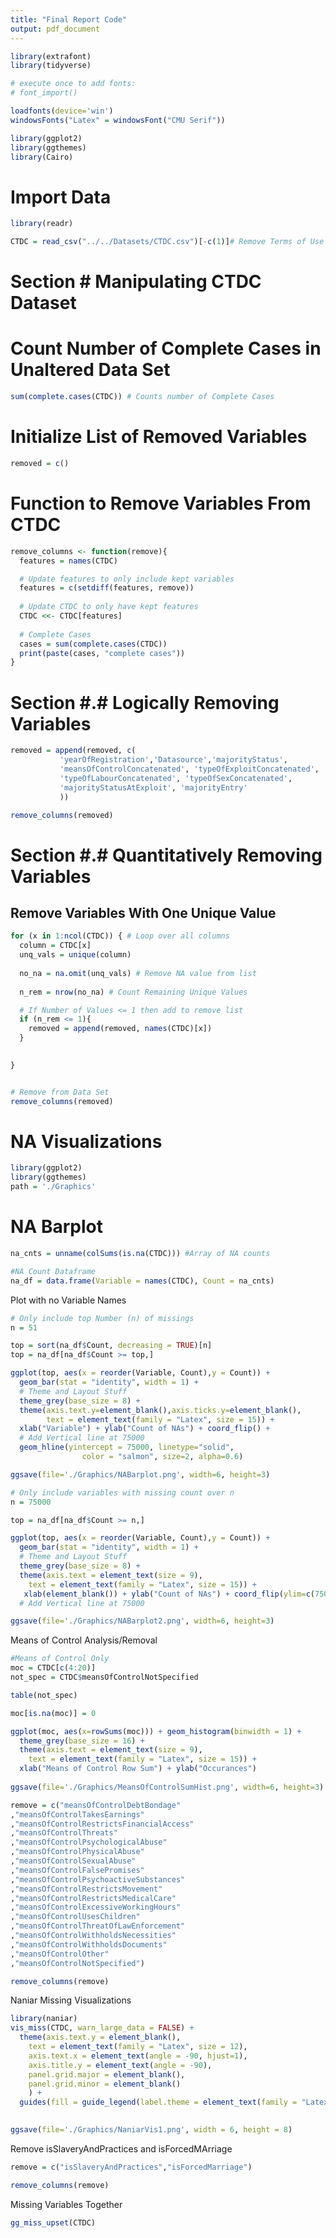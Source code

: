 ```yaml
---
title: "Final Report Code"
output: pdf_document
---
```


```r
library(extrafont) 
library(tidyverse)

# execute once to add fonts:
# font_import() 

loadfonts(device='win')
windowsFonts("Latex" = windowsFont("CMU Serif"))
```




```r
library(ggplot2)
library(ggthemes)
library(Cairo)
```




# Import Data
```r
library(readr)

CTDC = read_csv("../../Datasets/CTDC.csv")[-c(1)]# Remove Terms of Use Column
```

# Section # Manipulating CTDC Dataset

# Count Number of Complete Cases in Unaltered Data Set
```r
sum(complete.cases(CTDC)) # Counts number of Complete Cases
```

# Initialize List of Removed Variables

```r
removed = c()
```



# Function to Remove Variables From CTDC

```r
remove_columns <- function(remove){
  features = names(CTDC)

  # Update features to only include kept variables
  features = c(setdiff(features, remove))
  
  # Update CTDC to only have kept features
  CTDC <<- CTDC[features]
  
  # Complete Cases
  cases = sum(complete.cases(CTDC))
  print(paste(cases, "complete cases"))
}
```



# Section #.# Logically Removing Variables

```r
removed = append(removed, c(
           'yearOfRegistration','Datasource','majorityStatus',
           'meansOfControlConcatenated', 'typeOfExploitConcatenated',
           'typeOfLabourConcatenated', 'typeOfSexConcatenated',
           'majorityStatusAtExploit', 'majorityEntry'
           ))

remove_columns(removed)
```

# Section #.# Quantitatively Removing Variables

## Remove Variables With One Unique Value
```r


for (x in 1:ncol(CTDC)) { # Loop over all columns
  column = CTDC[x]
  unq_vals = unique(column)
  
  no_na = na.omit(unq_vals) # Remove NA value from list
  
  n_rem = nrow(no_na) # Count Remaining Unique Values

  # If Number of Values <= 1 then add to remove list
  if (n_rem <= 1){
    removed = append(removed, names(CTDC)[x])
  }
  

}


# Remove from Data Set
remove_columns(removed)
```

# NA Visualizations

```r
library(ggplot2)
library(ggthemes)
path = './Graphics'


```

# NA Barplot

```r
na_cnts = unname(colSums(is.na(CTDC))) #Array of NA counts

#NA Count Dataframe
na_df = data.frame(Variable = names(CTDC), Count = na_cnts)
```

Plot with no Variable Names
```r

# Only include top Number (n) of missings
n = 51

top = sort(na_df$Count, decreasing = TRUE)[n]
top = na_df[na_df$Count >= top,]

ggplot(top, aes(x = reorder(Variable, Count),y = Count)) +
  geom_bar(stat = "identity", width = 1) +
  # Theme and Layout Stuff
  theme_grey(base_size = 8) +
  theme(axis.text.y=element_blank(),axis.ticks.y=element_blank(),
        text = element_text(family = "Latex", size = 15)) +
  xlab("Variable") + ylab("Count of NAs") + coord_flip() +
  # Add Vertical line at 75000
  geom_hline(yintercept = 75000, linetype="solid", 
                color = "salmon", size=2, alpha=0.6)

ggsave(file='./Graphics/NABarplot.png', width=6, height=3)
```

```r
# Only include variables with missing count over n
n = 75000

top = na_df[na_df$Count >= n,]

ggplot(top, aes(x = reorder(Variable, Count),y = Count)) +
  geom_bar(stat = "identity", width = 1) +
  # Theme and Layout Stuff
  theme_grey(base_size = 8) +
  theme(axis.text = element_text(size = 9),
    text = element_text(family = "Latex", size = 15)) +
   xlab(element_blank()) + ylab("Count of NAs") + coord_flip(ylim=c(75000,95000))
  # Add Vertical line at 75000

ggsave(file='./Graphics/NABarplot2.png', width=6, height=3)
```

Means of Control Analysis/Removal

```r
#Means of Control Only
moc = CTDC[c(4:20)]
not_spec = CTDC$meansOfControlNotSpecified

table(not_spec)
```

```r
moc[is.na(moc)] = 0

ggplot(moc, aes(x=rowSums(moc))) + geom_histogram(binwidth = 1) +
  theme_grey(base_size = 16) +
  theme(axis.text = element_text(size = 9),
    text = element_text(family = "Latex", size = 15)) + 
  xlab("Means of Control Row Sum") + ylab("Occurances")
  
ggsave(file='./Graphics/MeansOfControlSumHist.png', width=6, height=3)
```

```r
remove = c("meansOfControlDebtBondage"             
,"meansOfControlTakesEarnings"           
,"meansOfControlRestrictsFinancialAccess"
,"meansOfControlThreats"                 
,"meansOfControlPsychologicalAbuse"      
,"meansOfControlPhysicalAbuse"           
,"meansOfControlSexualAbuse"             
,"meansOfControlFalsePromises"           
,"meansOfControlPsychoactiveSubstances"  
,"meansOfControlRestrictsMovement"       
,"meansOfControlRestrictsMedicalCare"    
,"meansOfControlExcessiveWorkingHours"   
,"meansOfControlUsesChildren"            
,"meansOfControlThreatOfLawEnforcement"  
,"meansOfControlWithholdsNecessities"    
,"meansOfControlWithholdsDocuments"      
,"meansOfControlOther"                   
,"meansOfControlNotSpecified")

remove_columns(remove)
```

Naniar Missing Visualizations

```r
library(naniar)
vis_miss(CTDC, warn_large_data = FALSE) +
  theme(axis.text.y = element_blank(),
    text = element_text(family = "Latex", size = 12),
    axis.text.x = element_text(angle = -90, hjust=1),
    axis.title.y = element_text(angle = -90),
    panel.grid.major = element_blank(),
    panel.grid.minor = element_blank()
    ) +
  guides(fill = guide_legend(label.theme = element_text(family = "Latex", angle = -90)))
    

ggsave(file='./Graphics/NaniarVis1.png', width = 6, height = 8)
```

Remove isSlaveryAndPractices and isForcedMArriage

```r
remove = c("isSlaveryAndPractices","isForcedMarriage")

remove_columns(remove)
```

Missing Variables Together

```r
gg_miss_upset(CTDC)
```

